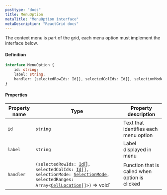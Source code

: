 ```yaml
---
posttype: "docs"
title: MenuOption
metaTitle: "MenuOption interface"
metaDescription: "ReactGrid docs"
--- 
```


The context menu is part of the grid, each menu option must implement the interface below.

#### Definition

```ts
interface MenuOption {
    id: string;
    label: string;
    handler: (selectedRowIds: Id[], selectedColIds: Id[], selectionMode: SelectionMode, selectedRanges: Array<CellLocation[]>) => void;
}
```

#### Properties

| Property name | Type                                                                                                                                                                                                              | Property description |
| -----------   | ------                                                                                                                                                                                                            | -------------------- |
| `id`          | `string`                                                                                                                                                                                                          | Text that identifies each menu option |
| `label`       | `string`                                                                                                                                                                                                          | Label displayed in menu |
| `handler`     | `(selectedRowIds: `[`Id`](/docs/4.0/7-api/1-types/4-id/)[]`, selectedColIds: `[`Id`](/docs/4.0/7-api/1-types/4-id/)`[], selectionMode: `[`SelectionMode`](/docs/4.0/7-api/1-types/7-selection-mode/)`, selectedRanges: Array<`[`CellLocation`](/docs/4.0/7-api/0-interfaces/6-cell-location/)`[]>)` => void`   | Function that is called when option is clicked |
